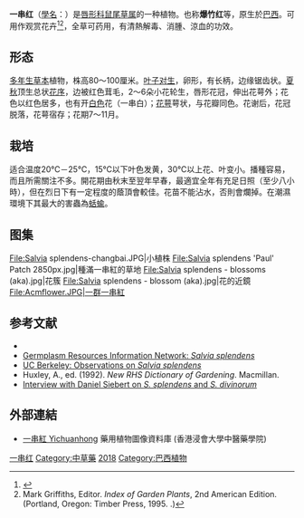 {{Speciesbox
| image = Salvia splendens1.jpg
| image_width = 240px
| image_caption = 
| genus = Salvia
| species = splendens
| authority = [[Friedrich_Sellow|Sellow]] ex [[Josef_August_Schultes|J.A. Schultes]]
}}
'''一串红'''（[[學名|學名]]：''{{lang|la|Salvia splendens}}''）是[[唇形科|唇形科]][[鼠尾草属|鼠尾草属]]的一种植物。也称'''爆竹红'''等，原生於[[巴西|巴西]]。可用作观赏花卉<ref name="Clebsch">{{cite book|last1=Clebsch|first1=Betsy|last2=Barner|first2=Carol D.|title=The New Book of Salvias|publisher=Timber Press|year=2003|pages=278–280|isbn=978-0-88192-560-9|url=https://books.google.com/books?id=NM0iwB8GrQYC&pg=PA278}}</ref><ref name="Mark Griffiths 1995">Mark Griffiths, Editor. ''Index of Garden Plants'', 2nd American Edition. (Portland, Oregon: Timber Press, 1995. {{ISBN|0-88192-246-3}}.)</ref>，全草可药用，有清熱解毒、消腫、涼血的功效。

== 形态 ==
[[多年生植物|多年生]][[草本|草本]]植物，株高80～100厘米。[[叶子|叶子]][[葉#对生|对生]]，卵形，有长柄，边缘锯齿状。[[夏|夏]][[秋|秋]]顶生总状[[花序|花序]]，边被红色茸毛，2～6朵小花轮生，唇形花冠，伸出花萼外；花色以红色居多，也有开[[白色|白色]]花（一串白）；[[花萼|花萼]]萼状，与花瓣同色。花谢后，花冠脱落，花萼宿存；花期7～11月。

== 栽培 ==
适合温度20℃－25℃，15℃以下叶色发黄，30℃以上花、叶变小。播種容易，而且所需關注不多。開花期由秋末至翌年早春，最適宜全年有充足日照（至少八小時），但在烈日下有一定程度的蔭頂會較佳。花苗不能沾水，否則會爛掉。在潮濕環境下其最大的害蟲為[[蛞蝓|蛞蝓]]。

== 图集 ==
<gallery>
File:Salvia splendens-changbai.JPG|小植株
File:Salvia splendens 'Paul' Patch 2850px.jpg|種滿一串紅的草地
File:Salvia splendens - blossoms (aka).jpg|花簇
File:Salvia splendens - blossom (aka).jpg|花的近鏡
File:Acmflower.JPG|一群一串紅
</gallery>

==参考文献==
{{reflist}}
* {{cite web| url =http://www.bioinfo.cn/db05/KmzwSpecies.php?action=view&id=12896| title =一串红| work =《中国高等植物数据库全库》| publisher =中国科学院微生物研究所| author =昆明植物研究所| accessdate =2009-02-19| deadurl =yes| archiveurl =https://web.archive.org/web/20160305053311/http://www.bioinfo.cn/db05/KmzwSpecies.php?action=view&id=12896| archivedate =2016-03-05}}
*[https://web.archive.org/web/20041118110150/http://www.ars-grin.gov/cgi-bin/npgs/html/taxon.pl?70596 Germplasm Resources Information Network: ''Salvia splendens'']
*[http://www.ocf.berkeley.edu/~llau/piecesofwork/plantmorph.html  UC Berkeley: Observations on ''Salvia splendens''] {{Wayback|url=http://www.ocf.berkeley.edu/~llau/piecesofwork/plantmorph.html |date=20201105125219 }}
*Huxley, A., ed. (1992). ''New RHS Dictionary of Gardening''. Macmillan.
*[http://www.sagewisdom.org/interview.html Interview with Daniel Siebert on ''S. splendens'' and ''S. divinorum''] {{Wayback|url=http://www.sagewisdom.org/interview.html |date=20211119142930 }}

==外部連結==		
* [http://libproject.hkbu.edu.hk/was40/detail?lang=ch&channelid=1288&searchword=herb_id=D01101 一串紅 Yichuanhong] {{Wayback|url=http://libproject.hkbu.edu.hk/was40/detail?lang=ch&channelid=1288&searchword=herb_id=D01101 |date=20201105131434 }} 藥用植物圖像資料庫 (香港浸會大學中醫藥學院) {{zh-hant}}{{en}}

{{Authority control}}
{{Taxonbar|from=Q161080}}

[[Category:鼠尾草属|一串红]]
[[Category:中草藥|Category:中草藥]]
[[Category:一人一花|2018]]
[[Category:巴西植物|Category:巴西植物]]